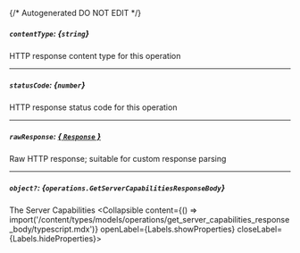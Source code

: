 {/* Autogenerated DO NOT EDIT  */}

##### `contentType`: *{`string`}*
HTTP response content type for this operation

---
##### `statusCode`: *{`number`}*
HTTP response status code for this operation

---
##### `rawResponse`: [*{ `Response` }*](https://developer.mozilla.org/en-US/docs/Web/API/Response)
Raw HTTP response; suitable for custom response parsing

---
##### `object?`: *{`operations.GetServerCapabilitiesResponseBody`}*
The Server Capabilities
<Collapsible content={() => import('/content/types/models/operations/get_server_capabilities_response_body/typescript.mdx')} openLabel={Labels.showProperties} closeLabel={Labels.hideProperties}>
</Collapsible>


